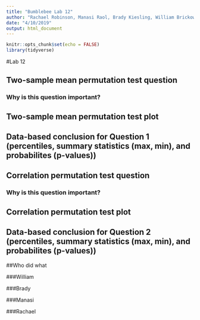 ```yaml
---
title: "Bumblebee Lab 12"
author: "Rachael Robinson, Manasi Raol, Brady Kiesling, William Brickowski"
date: "4/10/2019"
output: html_document
---
```


```r
knitr::opts_chunk$set(echo = FALSE)
library(tidyverse)
```

#Lab 12



## Two-sample mean permutation test question

### Why is this question important?

## Two-sample mean permutation test plot

## Data-based conclusion for Question 1 (percentiles, summary statistics (max, min), and probabilites (p-values))




## Correlation permutation test question

### Why is this question important?

## Correlation permutation test plot

## Data-based conclusion for Question 2 (percentiles, summary statistics (max, min), and probabilites (p-values))






##Who did what


###William


###Brady


###Manasi


###Rachael

